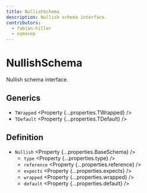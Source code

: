 ```yaml
---
title: NullishSchema
description: Nullish schema interface.
contributors:
  - fabian-hiller
  - sqmasep
---
```



# NullishSchema

Nullish schema interface.

## Generics

- `TWrapped` <Property {...properties.TWrapped} />
- `TDefault` <Property {...properties.TDefault} />

## Definition

- `Nullish` <Property {...properties.BaseSchema} />
  - `type` <Property {...properties.type} />
  - `reference` <Property {...properties.reference} />
  - `expects` <Property {...properties.expects} />
  - `wrapped` <Property {...properties.wrapped} />
  - `default` <Property {...properties.default} />
